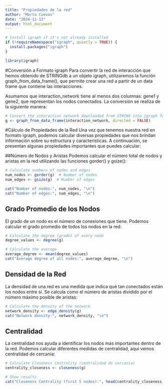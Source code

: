 ```yaml
---
title: "Propiedades de la red"
author: "Marta Cuevas"
date: "2024-11-13"
output: html_document
---
```



```r
# Install igraph if it's not already installed
if (!requireNamespace("igraph", quietly = TRUE)) {
  install.packages("igraph")
}

library(igraph)
```

#Conversión a Formato igraph
Para convertir la red de interacción que hemos obtenido de STRINGdb a un objeto igraph, utilizaremos la función graph_from_data_frame(), que permite crear una red a partir de un data frame que contiene las interacciones.

Asumamos que interaction_network tiene al menos dos columnas: gene1 y gene2, que representan los nodos conectados. La conversión se realiza de la siguiente manera:

```r
# Convert the interaction network downloaded from STRING into igraph format
g <- graph_from_data_frame(interaction_network, directed = FALSE)
```


#Cálculo de Propiedades de la Red
Una vez que tenemos nuestra red en formato igraph, podemos calcular diversas propiedades que nos brindan información sobre su estructura y características. A continuación, se presentan algunas propiedades importantes que puedes calcular:

##Número de Nodos y Aristas
Podemos calcular el número total de nodos y aristas en la red utilizando las funciones gorder() y gsize():


```r
# Calculate numbers of nodes and edges
num_nodes <- gorder(g)  # Number of nodes
num_edges <- gsize(g)  # Number of edges

cat("Number of nodes:", num_nodes, "\n")
cat("Number of edges:", num_edges, "\n")
```

## Grado Promedio de los Nodos
El grado de un nodo es el número de conexiones que tiene. Podemos calcular el grado promedio de todos los nodos en la red:

```r
# Calculate the degree (grado) of every node
degree_values <- degree(g)

# Calculate the average
average_degree <- mean(degree_values)
cat("Average degree of all nodes:", average_degree, "\n")
```

## Densidad de la Red
La densidad de una red es una medida que indica qué tan conectados están los nodos entre sí. Se calcula como el número de aristas dividido por el número máximo posible de aristas:

```r
# Calculate the density of the network
network_density <- edge_density(g)
cat("Network density:", network_density, "\n")
```

## Centralidad
La centralidad nos ayuda a identificar los nodos más importantes dentro de la red. Podemos calcular diferentes medidas de centralidad, aqui vemos centralidad de cercanía:

```r
# Calculate Closeness Centrality (centralidad de cercanía)
centrality_closeness <- closeness(g)

# Show results
cat("Closeness Centrality (first 5 nodos):", head(centrality_closeness, 5), "\n")
```


